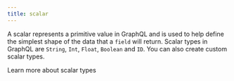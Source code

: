 ```yaml
---
title: scalar
---
```



A scalar represents a primitive value in GraphQL and is used to help define the simplest shape of the data that a `field` will return. Scalar types in GraphQL are `String`, `Int`, `Float`, `Boolean` and `ID`. You can also create custom scalar types.

<GlossaryExternalLink href="https://graphql.com/learn/introducing-types/#introducing-scalar-types">Learn more about scalar types</GlossaryExternalLink>